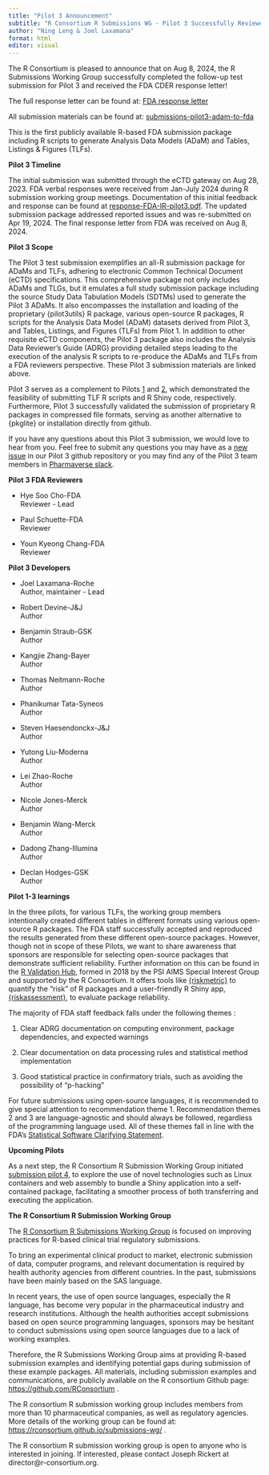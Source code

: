 ```yaml
---
title: "Pilot 3 Announcement"
subtitle: "R Consortium R Submissions WG - Pilot 3 Successfully Reviewed by FDA CDER"
author: "Ning Leng & Joel Laxamana"
format: html
editor: visual
---
```


The R Consortium is pleased to announce that on Aug 8, 2024, the R Submissions Working Group successfully completed the follow-up test submission for Pilot 3 and received the FDA CDER response letter! 

The full response letter can be found at: [FDA response letter](https://github.com/RConsortium/submissions-wg/blob/main/_Documents/Summary_R_Pilot3_Submission.pdf)  

All submission materials can be found at: [submissions-pilot3-adam-to-fda](https://github.com/RConsortium/submissions-pilot3-adam-to-fda)

This is the first publicly available R-based FDA submission package including R scripts to generate Analysis Data Models (ADaM) and Tables, Listings & Figures (TLFs).

**Pilot 3 Timeline**

The initial submission was submitted through the eCTD gateway on Aug 28, 2023. FDA verbal responses were received from Jan-July 2024 during R submission working group meetings. Documentation of this initial feedback and response can be found at [response-FDA-IR-pilot3.pdf](https://github.com/RConsortium/submissions-pilot3-adam-to-fda/blob/main/m1/us/response-FDA-IR-pilot3.pdf). The updated submission package addressed reported issues and was re-submitted on Apr 19, 2024. The final response letter from FDA was received on Aug 8, 2024.

**Pilot 3 Scope**

The Pilot 3 test submission exemplifies an all-R submission package for ADaMs and TLFs, adhering to electronic Common Technical Document (eCTD) specifications. This comprehensive package not only includes ADaMs and TLGs, but it emulates a full study submission package including the source Study Data Tabulation Models (SDTMs) used to generate the Pilot 3 ADaMs. It also encompasses the installation and loading of the proprietary {pilot3utils} R package, various open-source R packages, R scripts for the Analysis Data Model (ADaM) datasets derived from Pilot 3, and Tables, Listings, and Figures (TLFs) from Pilot 1. In addition to other requisite eCTD components, the Pilot 3 package also includes the Analysis Data Reviewer’s Guide (ADRG) providing detailed steps leading to the execution of the analysis R scripts to re-produce the ADaMs and TLFs from a FDA reviewers perspective. These Pilot 3 submission materials are linked above.

Pilot 3 serves as a complement to Pilots [1](https://github.com/RConsortium/submissions-pilot1-to-fda) and [2](https://github.com/RConsortium/submissions-pilot2-to-fda), which demonstrated the feasibility of submitting TLF R scripts and R Shiny code, respectively. Furthermore, Pilot 3 successfully validated the submission of proprietary R packages in compressed file formats, serving as another alternative to {pkglite} or installation directly from github.

If you have any questions about this Pilot 3 submission, we would love to hear from you. Feel free to submit any questions you may have as a [new issue](https://github.com/RConsortium/submissions-pilot3-adam-to-fda/issues/new/choose) in our Pilot 3 github repository or you may find any of the Pilot 3 team members in [Pharmaverse slack](https://pharmaverse.slack.com/archives/C030EB2M4GM).

**Pilot 3 FDA Reviewers**

-   Hye Soo Cho-FDA\
    Reviewer - Lead

-   Paul Schuette-FDA\
    Reviewer

-   Youn Kyeong Chang-FDA\
    Reviewer

**Pilot 3 Developers**

-   Joel Laxamana-Roche\
    Author, maintainer - Lead

-   Robert Devine-J&J\
    Author

-   Benjamin Straub-GSK\
    Author

-   Kangjie Zhang-Bayer\
    Author

-   Thomas Neitmann-Roche\
    Author

-   Phanikumar Tata-Syneos\
    Author

-   Steven Haesendonckx-J&J\
    Author

-   Yutong Liu-Moderna\
    Author

-   Lei Zhao-Roche\
    Author

-   Nicole Jones-Merck\
    Author

-   Benjamin Wang-Merck\
    Author

-   Dadong Zhang-Illumina\
    Author

-   Declan Hodges-GSK\
    Author

**Pilot 1-3 learnings**

In the three pilots, for various TLFs, the working group members intentionally created different tables in different formats using various open-source R packages. The FDA staff successfully accepted and reproduced the results generated from these different open-source packages. However, though not in scope of these Pilots, we want to share awareness that sponsors are responsible for selecting open-source packages that demonstrate sufficient reliability. Further information on this can be found in the [R Validation Hub](https://www.pharmar.org/), formed in 2018 by the PSI AIMS Special Interest Group and supported by the R Consortium. It offers tools like [{riskmetric}](https://www.pharmar.org/posts/news/updates-aug-2024/) to quantify the "risk" of R packages and a user-friendly R Shiny app, [{riskassessment}](https://www.pharmar.org/riskassessment/), to evaluate package reliability.

The majority of FDA staff feedback falls under the following themes :

1.  Clear ADRG documentation on computing environment, package dependencies, and expected warnings

2.  Clear documentation on data processing rules and statistical method implementation

3.  Good statistical practice in confirmatory trials, such as avoiding the possibility of “p-hacking” 

For future submissions using open-source languages, it is recommended to give special attention to recommendation theme 1. Recommendation themes 2 and 3 are language-agnostic and should always be followed, regardless of the programming language used. All of these themes fall in line with the FDA's [Statistical Software Clarifying Statement](https://rconsortium.github.io/submissions-pilot3-adam/main/articles/statistical-software-clarifying-statement.html).

**Upcoming Pilots**

As a next step, the R Consortium R Submission Working Group initiated [submission pilot 4](https://rconsortium.github.io/submissions-pilot4/), to explore the use of novel technologies such as Linux containers and web assembly to bundle a Shiny application into a self-contained package, facilitating a smoother process of both transferring and executing the application.

**The R Consortium R Submission Working Group**

The [R Consortium R Submissions Working Group](https://rconsortium.github.io/submissions-wg/) is focused on improving practices for R-based clinical trial regulatory submissions.

To bring an experimental clinical product to market, electronic submission of data, computer programs, and relevant documentation is required by health authority agencies from different countries. In the past, submissions have been mainly based on the SAS language. 

In recent years, the use of open source languages, especially the R language, has become very popular in the pharmaceutical industry and research institutions. Although the health authorities accept submissions based on open source programming languages, sponsors may be hesitant to conduct submissions using open source languages due to a lack of working examples.

Therefore, the R Submissions Working Group aims at providing R-based submission examples and identifying potential gaps during submission of these example packages. All materials, including submission examples and communications, are publicly available on the R consortium Github page: <https://github.com/RConsortium> .

The R consortium R submission working group includes members from more than 10 pharmaceutical companies, as well as regulatory agencies. More details of the working group can be found at: <https://rconsortium.github.io/submissions-wg/> .

The R consortium R submission working group is open to anyone who is interested in joining. If interested, please contact Joseph Rickert at director\@r-consortium.org. 

# 
